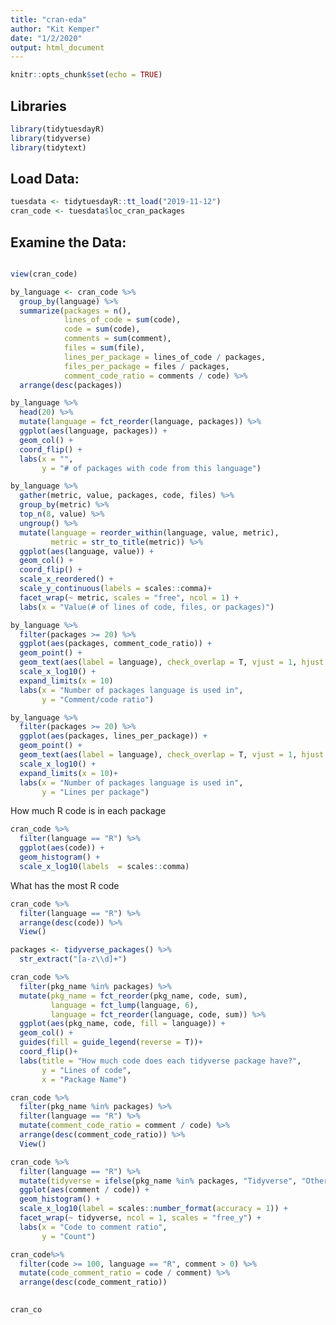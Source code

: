 ```yaml
---
title: "cran-eda"
author: "Kit Kemper"
date: "1/2/2020"
output: html_document
---
```


```r
knitr::opts_chunk$set(echo = TRUE)
```

## Libraries
```r
library(tidytuesdayR)
library(tidyverse)
library(tidytext)
```
## Load Data:
```r
tuesdata <- tidytuesdayR::tt_load("2019-11-12")
cran_code <- tuesdata$loc_cran_packages
```

## Examine the Data:
```r
```


```r
view(cran_code)
```
```r
by_language <- cran_code %>%
  group_by(language) %>%
  summarize(packages = n(),
            lines_of_code = sum(code),
            code = sum(code),
            comments = sum(comment),
            files = sum(file),
            lines_per_package = lines_of_code / packages,
            files_per_package = files / packages,
            comment_code_ratio = comments / code) %>%
  arrange(desc(packages))
```

```r
by_language %>%
  head(20) %>%
  mutate(language = fct_reorder(language, packages)) %>%
  ggplot(aes(language, packages)) +
  geom_col() +
  coord_flip() +
  labs(x = "",
       y = "# of packages with code from this language")

by_language %>%
  gather(metric, value, packages, code, files) %>%
  group_by(metric) %>%
  top_n(8, value) %>%
  ungroup() %>%
  mutate(language = reorder_within(language, value, metric),
         metric = str_to_title(metric)) %>%
  ggplot(aes(language, value)) +
  geom_col() +
  coord_flip() +
  scale_x_reordered() +
  scale_y_continuous(labels = scales::comma)+
  facet_wrap(~ metric, scales = "free", ncol = 1) +
  labs(x = "Value(# of lines of code, files, or packages)")
```
```r
by_language %>%
  filter(packages >= 20) %>%
  ggplot(aes(packages, comment_code_ratio)) +
  geom_point() +
  geom_text(aes(label = language), check_overlap = T, vjust = 1, hjust = 1) +
  scale_x_log10() +
  expand_limits(x = 10)
  labs(x = "Number of packages language is used in",
       y = "Comment/code ratio")
```

```r
by_language %>%
  filter(packages >= 20) %>%
  ggplot(aes(packages, lines_per_package)) +
  geom_point() +
  geom_text(aes(label = language), check_overlap = T, vjust = 1, hjust = 1) +
  scale_x_log10() +
  expand_limits(x = 10)+
  labs(x = "Number of packages language is used in",
       y = "Lines per package")
```

How much R code is in each package

```r
cran_code %>%
  filter(language == "R") %>%
  ggplot(aes(code)) +
  geom_histogram() +
  scale_x_log10(labels  = scales::comma)
```

What has the most R code
```r
cran_code %>%
  filter(language == "R") %>%
  arrange(desc(code)) %>%
  View()
```

```r
packages <- tidyverse_packages() %>%
  str_extract("[a-z\\d]+")

cran_code %>%
  filter(pkg_name %in% packages) %>%
  mutate(pkg_name = fct_reorder(pkg_name, code, sum),
         language = fct_lump(language, 6),
         language = fct_reorder(language, code, sum)) %>%
  ggplot(aes(pkg_name, code, fill = language)) +
  geom_col() +
  guides(fill = guide_legend(reverse = T))+
  coord_flip()+
  labs(title = "How much code does each tidyverse package have?",
       y = "Lines of code",
       x = "Package Name")

```
```r
cran_code %>%
  filter(pkg_name %in% packages) %>%
  filter(language == "R") %>%
  mutate(comment_code_ratio = comment / code) %>%
  arrange(desc(comment_code_ratio)) %>%
  View()
```


```r
cran_code %>%
  filter(language == "R") %>%
  mutate(tidyverse = ifelse(pkg_name %in% packages, "Tidyverse", "Other")) %>%
  ggplot(aes(comment / code)) +
  geom_histogram() +
  scale_x_log10(label = scales::number_format(accuracy = 1)) +
  facet_wrap(~ tidyverse, ncol = 1, scales = "free_y") +
  labs(x = "Code to comment ratio",
       y = "Count")
```

```r
cran_code%>%
  filter(code >= 100, language == "R", comment > 0) %>%
  mutate(code_comment_ratio = code / comment) %>%
  arrange(desc(code_comment_ratio))
  
```


```r
cran_co
```




